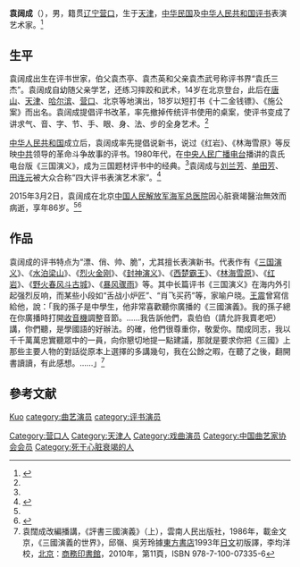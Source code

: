 '''袁阔成'''（{{bd|1929年||2015年|3月2日|catIdx=袁}}），男，籍贯[[辽宁|辽宁]][[营口|营口]]，生于[[天津|天津]]，[[中华民国|中华民国]]及[[中华人民共和国|中华人民共和国]][[评书|评书]]表演艺术家。<ref name=xhwmr>{{Cite web |url=http://news.xinhuanet.com/mrdx/2015-03/04/c_134035577.htm |title=追忆袁阔成:再也听不到的“下回分解”，新华网，2015-03-04 |accessdate=2015-03-06 |archive-date=2015-04-02 |archive-url=https://web.archive.org/web/20150402175803/http://news.xinhuanet.com/mrdx/2015-03/04/c_134035577.htm |dead-url=no }}</ref>

== 生平 ==
袁阔成出生在评书世家，伯父袁杰亭、袁杰英和父亲袁杰武号称评书界“袁氏三杰”。袁阔成自幼随父亲学艺，还练习摔跤和武术，14岁在北京登台，此后在[[唐山|唐山]]、[[天津|天津]]、[[哈尔滨|哈尔滨]]、[[营口|营口]]、北京等地演出，18岁以短打书《十二金钱镖》、《施公案》而出名。袁阔成提倡评书改革，率先撤掉传统评书使用的桌案，使评书变成了讲求气、音、字、节、手、眼、身、法、步的全身艺术。<ref name=xhwmr/>

[[中华人民共和国|中华人民共和国]]成立后，袁阔成率先提倡说新书，说过《红岩》、《林海雪原》等反映[[中共|中共]]领导的革命斗争故事的评书。1980年代，在[[中央人民广播电台|中央人民广播电台]]播讲的袁氏电台版《三国演义》，成为三国题材评书中的经典。<ref name=xhwmr/>袁阔成与[[刘兰芳|刘兰芳]]、[[单田芳|单田芳]]、[[田连元|田连元]]被大众合称“四大评书表演艺术家”。<ref>{{Cite web |url=http://js.ifeng.com/humanity/cul/detail_2015_03/02/3603568_0.shtml |title=评书泰斗袁阔成今晨去世 系四大评书表演艺术家之一，凤凰网，2015-03-02 |accessdate=2015-03-06 |archive-date=2015-04-02 |archive-url=https://web.archive.org/web/20150402111646/http://js.ifeng.com/humanity/cul/detail_2015_03/02/3603568_0.shtml |dead-url=no }}</ref>

2015年3月2日，袁阔成在北京[[中国人民解放军海军总医院|中国人民解放军海军总医院]]因心脏衰竭醫治無效而病逝，享年86岁。<ref name=xhwmr/><ref >{{cite web|url=http://news.xinhuanet.com/local/2015-03/02/c_1114488510.htm | title=用声音滋养了一个时代——悼念评书泰斗袁阔成先生 |publisher=新華網 |date=2015-03-02}}</ref>

== 作品 ==
袁阔成的评书特点为“漂、俏、帅、脆”，尤其擅长表演新书。代表作有《[[三国演义|三国演义]]》、《[[水浒传|水泊梁山]]》、《[[烈火金刚|烈火金刚]]》、《[[封神演义|封神演义]]》、《[[西楚霸王|西楚霸王]]》、《[[林海雪原|林海雪原]]》、《[[红岩|红岩]]》、《[[野火春风斗古城|野火春风斗古城]]》、《[[暴风骤雨|暴风骤雨]]》等。其中长篇评书《三国演义》在海内外引起强烈反响，而某些小段如“舌战小炉匠”、“肖飞买药”等，家喻户晓。[[王震|王震]]曾寫信給他，說：「我的孫子是中學生，他非常喜歡聽你廣播的《三國演義》。我的孫子總在你廣播時打開[[收音機|收音機]]調整音節。……我告訴他們，袁伯伯（請允許我賣老吧）講，你們聽，是學國語的好辦法。的確，他們很尊重你，敬愛你。闊成同志，我以千千萬萬忠實聽眾中的一員，向你懇切地提一點建議，那就是要求你把《三國》上那些主要人物的對話從原本上選擇的多講幾句，我在公餘之暇，在聽了之後，翻開書讀讀，有此感想。……」<ref>袁闊成改編播講，《評書三國演義》（上），雲南人民出版社，1986年，載金文京，《三國演義的世界》，邱嶺、吳芳玲據[[東方書店|東方書店]]1993年[[日文|日文]]初版譯，李均洋校，[[北京|北京]]：[[商務印書館|商務印書館]]，2010年，第11頁，ISBN 978-7-100-07335-6</ref>

== 參考文献 ==
{{reflist}}

{{中国曲艺家协会第二届理事会}}

{{Authority control}}
{{DEFAULTSORT:Yuan袁}}
[[category:袁姓|Kuo]]
[[Category:营口人|Category:营口人]]
[[Category:天津人|Category:天津人]]
[[category:曲艺演员|category:曲艺演员]]
[[Category:戏曲演员|Category:戏曲演员]]
[[category:评书演员|category:评书演员]]
[[Category:中国曲艺家协会会员|Category:中国曲艺家协会会员]]
[[Category:死于心脏衰竭的人|Category:死于心脏衰竭的人]]